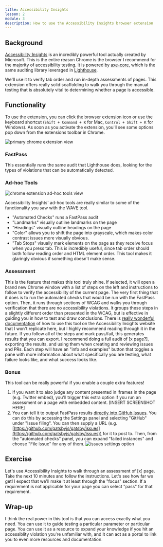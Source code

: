 ```yaml
---
title: Accessibility Insights
lesson: 2
module: 3
description: How to use the Accessibility Insights browser extension
---
```


## Background

[Accessibility Insights](https://accessibilityinsights.io/en/) is an incredibly powerful tool actually created by Microsoft. This is the entire reason Chrome is the browser I recommend for the majority of accessibility testing. It is powered by [axe-core](https://github.com/dequelabs/axe-core), which is the same auditing library leveraged in [Lighthouse](https://developers.google.com/web/tools/lighthouse).

We'll use it to verify tab order and run in-depth assessments of pages. This extension offers really solid scaffolding to walk you through the manual testing that is absolutely vital to determining whether a page is accessible.

## Functionality

To use the extension, you can click the browser extension icon or use the keyboard shortcut (`Shift + Command + K` for Mac, `Control + Shift + K` for Windows).
As soon as you activate the extension, you'll see some options pop down from the extensions toolbar in Chrome.

![primary chrome extension view](./main.png)

### FastPass

This essentially runs the same audit that Lighthouse does, looking for the types of violations that can be automatically detected.

### Ad-hoc Tools

![chrome extension ad-hoc tools view](./ad-hoc.png)

Accessibility Insights' ad-hoc tools are really similar to some of the functionality you saw with the WAVE tool.

- "Automated Checks" runs a FastPass audit
- "Landmarks" visually outline landmarks on the page
- "Headings" visually outline headings on the page
- "Color" allows you to shift the page into grayscale, which makes color contrast issues more visually obvious.
- "Tab Stops" visually mark elements on the page as they receive focus when you press tab. This is incredibly useful, since tab order should both follow reading order and HTML element order. This tool makes it glaringly obvious if something doesn't make sense.

### Assessment

This is the feature that makes this tool truly shine. If selected, it will open a brand new Chrome window with a list of steps on the left and instructions to follow to verify the accessibility of the current page.
The very first thing that it does is to run the automated checks that would be run with the FastPass option.
Then, it runs through sections of WCAG and walks you through verification that there are no accessibility violations. It groups these steps in a slightly different order than presented in the WCAG, but is effective in guiding you in how to test and draw conclusions.
There is [really wonderful documentation](https://accessibilityinsights.io/docs/en/web/getstarted/assessment) of how to use this tool on the Accessibility Insights website that I won't replicate here, but I highly recommend reading through it in the future.
If you follow all of the steps and mark pass/fail, this generates results that you can export. I recommend doing a full audit of [x page?], exporting the results, and using them when creating and reviewing issues and PRs.
Each step will have an "info and examples" button that toggles a pane with more information about what specifically you are testing, what failure looks like, and what success looks like.

### Bonus

This tool can be really powerful if you enable a couple extra features!

1. If you want it to also judge any content presented in iframes in the page (e.g. Twitter embed), you'll trigger this extra option if you run an assessment on a page with embedded content. [INSERT SCREENSHOT HERE]
1. You can tell it to output FastPass results [directly into GitHub Issues](https://accessibilityinsights.io/docs/en/web/getstarted/issuefiling). You can do this by accessing the Settings panel and selecting "GitHub" under "Issue filing". You can then supply a URL (e.g. [https://github.com/gatsbyjs/gatsby/issues](https://github.com/gatsbyjs/gatsby/issues)) for it to post to. Then, from the "automated checks" panel, you can expand "failed instances" and choose "File Issue" for any of them.
   ![issues settings option](./issues.png)

## Exercise

Let's use Accessibility Insights to walk through an assessment of [x] page. Take the next 10 minutes and follow the instructions. Let's see how far we get! I expect that we'll make it at least through the "focus" section.
If a requirement is not applicable for your page you can select "pass" for that requirement.

<HiddenContentWithAnswer />

## Wrap-up

I think the real power in this tool is that you can access exactly what you need. You can use it to guide testing a particular parameter or particular page. You can use it as a resource to expand your knowledge if you hit an accessiblity violation you're unfamiliar with, and it can act as a portal to link you to even more resources and documentation.
